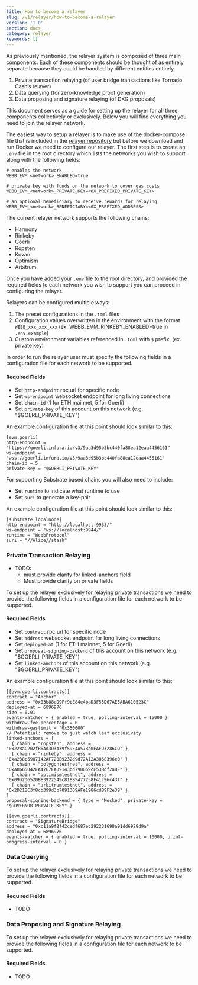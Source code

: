 ```yaml
---
title: How to become a relayer
slug: /v1/relayer/how-to-become-a-relayer
version: '1.0'
section: docs
category: relayer
keywords: []
---
```

 
As previously mentioned, the relayer system is composed of three main components. Each of these components should be thought of as entirely separate because they could be handled by different entities entirely.
 
1. Private transaction relaying (of user bridge transactions like Tornado Cash’s relayer)
2. Data querying (for zero-knowledge proof generation)
3. Data proposing and signature relaying (of DKG proposals)
 
This document serves as a guide for setting up the relayer for all three components collectively or exclusively. Below you will find everything you need to join the relayer network.
 
The easiest way to setup a relayer is to make use of the docker-compose file that is included in the [relayer repository](https://github.com/webb-tools/relayer/blob/main/docker/docker-compose.yml) but before we download and run Docker we need to configure our relayer. The first step is to create an `.env` file in the root directory which lists the networks you wish to support along with the following fields:

```
# enables the network 
WEBB_EVM_<network>_ENABLED=true

# private key with funds on the network to cover gas costs
WEBB_EVM_<network>_PRIVATE_KEY=<0X_PREFIXED_PRIVATE_KEY>

# an optional beneficiary to receive rewards for relaying
WEBB_EVM_<network>_BENEFICIARY=<0X_PREFIXED_ADDRESS>
```

The current relayer network supports the following chains:
- Harmony
- Rinkeby
- Goerli
- Ropsten
- Kovan
- Optimism 
- Arbitrum 

Once you have added your `.env` file to the root directory, and provided the required fields to each network you wish to support you can proceed in configuring the relayer. 

Relayers can be configured multiple ways:
 
1. The preset configurations in the `.toml` files
2. Configuration values overwritten in the environment with the format `WEBB_xxx_xxx_xxx` (ex. WEBB_EVM_RINKEBY_ENABLED=true in `.env.example`)
3. Custom environment variables referenced in `.toml` with `$` prefix. (ex. private key)

In order to run the relayer user must specify the following fields in a configuration file for each network to be supported. 

#### Required Fields

- Set `http-endpoint` rpc url for specific node
- Set `ws-endpoint` websocket endpoint for long living connections
- Set `chain-id` (1 for ETH mainnet, 5 for Goerli)
- Set `private-key` of this account on this network (e.g.  "$GOERLI_PRIVATE_KEY")

An example configuration file at this point should look similar to this:

```
[evm.goerli]
http-endpoint = "https://goerli.infura.io/v3/9aa3d95b3bc440fa88ea12eaa4456161"
ws-endpoint = "wss://goerli.infura.io/v3/9aa3d95b3bc440fa88ea12eaa4456161"
chain-id = 5
private-key = "$GOERLI_PRIVATE_KEY"
```

For supporting Substrate based chains you will also need to include:

- Set `runtime` to indicate what runtime to use
- Set `suri` to generate a key-pair

An example configuration file at this point should look similar to this:

```
[substrate.localnode]
http-endpoint = "http://localhost:9933/"
ws-endpoint = "ws://localhost:9944/"
runtime = "WebbProtocol"
suri = "//Alice//stash"
```

### Private Transaction Relaying
- TODO:
  - must provide clarity for linked-anchors field 
  - Must provide clarity on private fields
 
To set up the relayer exclusively for relaying private transactions we need to provide the following fields in a configuration file for each network to be supported. 

#### Required Fields

- Set `contract` rpc url for specific node
- Set `address` websocket endpoint for long living connections
- Set `deployed-at` (1 for ETH mainnet, 5 for Goerli)
- Set `proposal-signing-backend` of this account on this network (e.g.  "$GOERLI_PRIVATE_KEY")
- Set `linked-anchors` of this account on this network (e.g.  "$GOERLI_PRIVATE_KEY")

An example configuration file at this point should look similar to this:
```
[[evm.goerli.contracts]]
contract = "Anchor"
address = "0x03b88eD9Ff9bE84e4baD3F55D67AE5ABA610523C"
deployed-at = 6896976
size = 0.01
events-watcher = { enabled = true, polling-interval = 15000 }
withdraw-fee-percentage = 0
withdraw-gaslimit = "0x350000"
// Potential: remove to just watch leaf exclusivity 
linked-anchors = [
  { chain = "ropsten", address = "0x228aC202fB6Ad3D3A39f59E4A578a0EAFD3286CD" },
  { chain = "rinkeby", address = "0xa238c5987142AF720B9232d9d72A12A3868396e0" },
  { chain = "polygontestnet", address = "0xA8665042EA4767FA09143bd790059cE53Bdf2a8F" },
  { chain = "optimismtestnet", address = "0x09d2D6520BE3922549c81885477258F41c96c43f" },
  { chain = "arbitrumtestnet", address = "0x2D21BC3f8cb399d3b7091309AFe1986cdB9F2e39" },
]
proposal-signing-backend = { type = "Mocked", private-key = "$GOVERNOR_PRIVATE_KEY" }

[[evm.goerli.contracts]]
contract = "SignatureBridge"
address = "0xc11a9f2f42cedf687ec292231698a91dd6928d9a"
deployed-at = 6896976
events-watcher = { enabled = true, polling-interval = 10000, print-progress-interval = 0 }
```
 
### Data Querying
 
To set up the relayer exclusively for relaying private transactions we need to provide the following fields in a configuration file for each network to be supported. 

#### Required Fields
- TODO


### Data Proposing and Signature Relaying
 
To set up the relayer exclusively for relaying private transactions we need to provide the following fields in a configuration file for each network to be supported. 

#### Required Fields
- TODO



